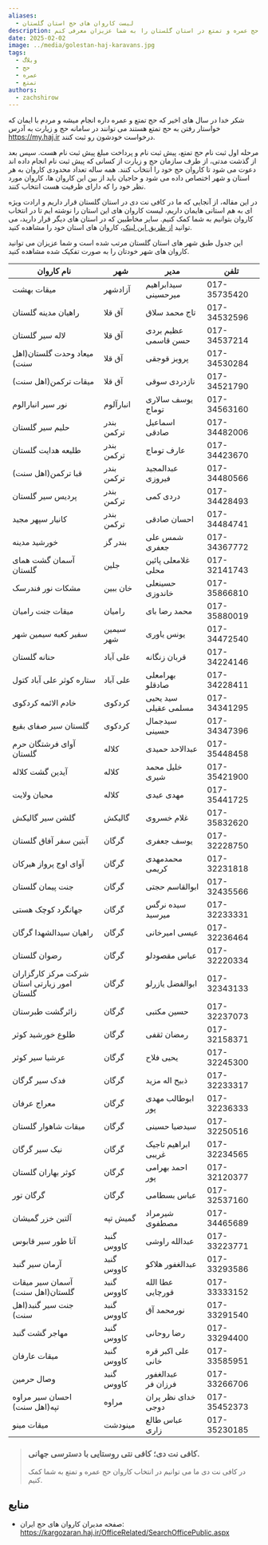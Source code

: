 ```yaml
---
aliases:
  - لیست کاروان های حج استان گلستان
description: در این مقاله قصد دارم تا کاروان های فعال حج عمره و تمتع در استان گلستان را به شما عزیزان معرفی کنم.
date: 2025-02-02
image: ../media/golestan-haj-karavans.jpg
tags:
  - وبلاگ
  - حج
  - عمره
  - تمتع
authors:
  - zachshirow
---
```

شکر خدا در سال های اخیر که حج تمتع و عمره داره انجام میشه و مردم با ایمان که خواستار رفتن به حج تمتع هستند می توانند در سامانه حج و زیارت به آدرس https://my.haj.ir درخواست خودشون رو ثبت کنند. 

مرحله اول ثبت نام حج تمتع، پیش ثبت نام و پرداخت مبلغ پیش ثبت نام هست. سپس بعد از گذشت مدتی، از طرف سازمان حج و زیارت از کسانی که پیش ثبت نام انجام داده اند دعوت می شود تا کاروان حج خود را انتخاب کنند. همه ساله تعداد محدودی کاروان به هر استان و شهر اختصاص داده می شود و حاجیان باید از بین این کاروان ها، کاروان مورد نظر خود را که دارای ظرفیت هست انتخاب کنند. 

در این مقاله، از آنجایی که ما در کافی نت دی در استان گلستان قرار داریم و ارادت ویژه ای به هم استانی هایمان داریم، لیست کاروان های این استان را نوشته ایم تا در انتخاب کاروان بتوانیم به شما کمک کنیم. سایر مخاطبین که در استان های دیگر قرار دارید، می توانید [از طریق این لینک](https://kargozaran.haj.ir/OfficeRelated/SearchOfficePublic.aspx)، کاروان های استان خود را مشاهده کنید.  

این جدول طبق شهر های استان گلستان مرتب شده است و شما عزیزان می توانید کاروان های شهر خودتان را به صورت تفکیک شده مشاهده کنید. 

|نام کاروان|شهر|مدیر|تلفن|
|---|---|---|---|
|میقات بهشت|آزادشهر|سیدابراهیم میرحسینی|017-35735420|
|راهیان مدینه گلستان|آق قلا|تاج محمد سلاق|017-34532596|
|لاله سیر گلستان|آق قلا|عظیم بردی حسن قاسمی|017-34537214|
|میعاد وحدت گلستان(اهل سنت)|آق قلا|پرویز قوجقی|017-34530284|
|میقات ترکمن(اهل سنت)|آق قلا|نازدردی سوقی|017-34521790|
|نور سیر انبارالوم|انبارآلوم|یوسف سالاری توماج|017-34563160|
|حلیم سیر گلستان|بندر ترکمن|اسماعیل صادقی|017-34482006|
|طلیعه هدایت گلستان|بندر ترکمن|عارف توماج|017-34423670|
|قبا ترکمن(اهل سنت)|بندر ترکمن|عبدالمجید فیروزی|017-34480566|
|پردیس سیر گلستان|بندر ترکمن|دردی کمی|017-34428493|
|کانیار س‍پهر مجید|بندر ترکمن|احسان صادقی|017-34484741|
|خورشید مدینه|بندر گز|شمس علی جعفری|017-34367772|
|آسمان گشت همای گلستان|جلین|غلامعلی پائین محلی|017-32141743|
|مشکات نور فندرسک|خان ببین|حسینعلی خاندوزی|017-35866810|
|میقات جنت رامیان|رامیان|محمد رضا بای|017-35880019|
|سفیر کعبه سیمین شهر|سیمین شهر|یونس یاوری|017-34472540|
|حنانه گلستان|علی آباد|قربان زنگانه|017-34224146|
|ستاره کوثر علی آباد کتول|علی آباد|بهرامعلی صادقلو|017-34228411|
|خادم الائمه کردکوی|کردکوی|سید یحیی مسلمی عقیلی|017-34341295|
|گلستان سیر صفای بقیع|کردکوی|سیدجمال حسینی|017-34347396|
|آوای فرشتگان حرم گلستان|کلاله|عبدالاحد حمیدی|017-35448458|
|آیدین گشت کلاله|کلاله|خلیل محمد شیری|017-35421900|
|محبان ولایت|کلاله|مهدی عیدی|017-35441725|
|گلشن سیر گالیکش|گالیکش|غلام خسروی|017-35832620|
|آبتین سفر آفاق گلستان|گرگان|یوسف جعفری|017-32228750|
|آوای اوج پرواز هیرکان|گرگان|محمدمهدی کریمی|017-32231818|
|جنت پیمان گلستان|گرگان|ابوالقاسم حجتی|017-32435566|
|جهانگرد کوچک هستی|گرگان|سیده نرگس میرسید|017-32233331|
|راهیان سیدالشهدا گرگان|گرگان|عیسی امیرخانی|017-32236464|
|رضوان گلستان|گرگان|عباس مقصودلو|017-32220334|
|شرکت مرکز کارگزاران امور زیارتی استان گلستان|گرگان|ابوالفضل یازرلو|017-32343133|
|زائرگشت طبرستان|گرگان|حسین مکتبی|017-32237073|
|طلوع خورشید کوثر|گرگان|رمضان ثقفی|017-32158371|
|عرشیا سیر کوثر|گرگان|یحیی فلاح|017-32245300|
|فدک سیر گرگان|گرگان|ذبیح اله مزید|017-32233317|
|معراج عرفان|گرگان|ابوطالب مهدی پور|017-32236333|
|میقات شاهوار گلستان|گرگان|سیدضیا حسینی|017-32250516|
|نیک سیر گرگان|گرگان|ابراهیم تاجیک غریبی|017-32234565|
|کوثر بهاران گلستان|گرگان|احمد بهرامی پور|017-32120377|
|گرگان تور|گرگان|عباس بسطامی|017-32537160|
|آلتین خزر گمیشان|گمیش تپه|شیرمراد مصطفوی|017-34465689|
|آتا طور سیر قابوس|گنبد کاووس|عبدالله راوشی|017-33223771|
|آرمان سیر گنبد|گنبد کاووس|عبدالغفور هلاکو|017-33293586|
|آسمان سیر میقات گلستان(اهل سنت)|گنبد کاووس|عطا الله قورچایی|017-33333152|
|جنت سیر گنبد(اهل سنت)|گنبد کاووس|نورمحمد آق|017-33291540|
|مهاجر گشت گنبد|گنبد کاووس|رضا روحانی|017-33294400|
|میقات عارفان|گنبد کاووس|علی اکبر قره خانی|017-33585951|
|وصال حرمین|گنبد کاووس|عبدالغفور فرزان فر|017-33266706|
|احسان سیر مراوه تپه(اهل سنت)|مراوه|خدای نظر پران دوجی|017-35452373|
|میقات مینو|مینودشت|عباس طالع زاری|017-35230185|


> ### کافی نت دی؛ کافی نتی روستایی با دسترسی جهانی. 
> 
> در کافی نت دی ما می توانیم در انتخاب کاروان حج عمره و تمتع به شما کمک کنیم. 
> 

<BlogCardLink id="haj-signup" collection="services" />

## منابع

- صفحه مدیران کاروان های حج ایران: https://kargozaran.haj.ir/OfficeRelated/SearchOfficePublic.aspx

